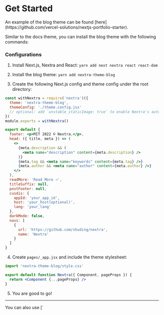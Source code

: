 # Get Started


<Callout>
  An example of the blog theme can be found
  [here](https://github.com/vercel-solutions/nextjs-portfolio-starter).
</Callout>

Similar to the docs theme, you can install the blog theme with the following commands:

### Configurations

1. Install Next.js, Nextra and React: `yarn add next nextra react react-dom`

2. Install the blog theme: `yarn add nextra-theme-blog`

3. Create the following Next.js config and theme config under the root directory:

```js filename="next.config.js"
const withNextra = require('nextra')({
  theme: 'nextra-theme-blog',
  themeConfig: './theme.config.jsx'
  // optional: add `unstable_staticImage: true` to enable Nextra's auto image import
})
module.exports = withNextra()
```

```jsx filename="theme.config.jsx"
export default {
  footer: <p>MIT 2022 © Nextra.</p>,
  head: ({ title, meta }) => (
    <>
      {meta.description && (
        <meta name="description" content={meta.description} />
      )}
      {meta.tag && <meta name="keywords" content={meta.tag} />}
      {meta.author && <meta name="author" content={meta.author} />}
    </>
  ),
  readMore: 'Read More →',
  titleSuffix: null,
  postFooter: null,
  cusdis: {
    appId: 'your_app_id',
    host: 'your_host(optional)',
    lang: 'your_lang'
  },
  darkMode: false,
  navs: [
    {
      url: 'https://github.com/shuding/nextra',
      name: 'Nextra'
    }
  ]
}
```

4. Create `pages/_app.jsx` and include the theme stylesheet:

```jsx filename="_app.jsx"
import 'nextra-theme-blog/style.css'

export default function Nextra({ Component, pageProps }) {
  return <Component {...pageProps} />
}
```

5. You are good to go!

---

<Callout>
You can also use [`<style jsx>`](https://nextjs.org/docs/basic-features/built-in-css-support#css-in-js) to style elements inside `theme.config.jsx`.
</Callout>
